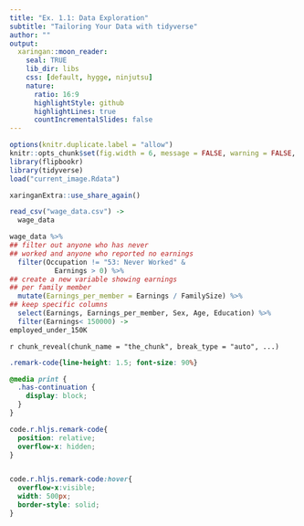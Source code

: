 ```yaml
---
title: "Ex. 1.1: Data Exploration"
subtitle: "Tailoring Your Data with tidyverse"
author: ""
output:
  xaringan::moon_reader:
    seal: TRUE
    lib_dir: libs
    css: [default, hygge, ninjutsu]
    nature:
      ratio: 16:9
      highlightStyle: github
      highlightLines: true
      countIncrementalSlides: false
---
```




```r
options(knitr.duplicate.label = "allow")
knitr::opts_chunk$set(fig.width = 6, message = FALSE, warning = FALSE, comment = "", cache = F)
library(flipbookr)
library(tidyverse)
load("current_image.Rdata")
```


```r
xaringanExtra::use_share_again()
```


```r
read_csv("wage_data.csv") ->
  wage_data

wage_data %>%
## filter out anyone who has never 
## worked and anyone who reported no earnings
  filter(Occupation != "53: Never Worked" & 
           Earnings > 0) %>%  
## create a new variable showing earnings
## per family member
  mutate(Earnings_per_member = Earnings / FamilySize) %>% 
## keep specific columns 
  select(Earnings, Earnings_per_member, Sex, Age, Education) %>% 
  filter(Earnings< 150000) ->
employed_under_150K
```

`r chunk_reveal(chunk_name = "the_chunk", break_type = "auto", ...)`



```css
.remark-code{line-height: 1.5; font-size: 90%}

@media print {
  .has-continuation {
    display: block;
  }
}

code.r.hljs.remark-code{
  position: relative;
  overflow-x: hidden;
}


code.r.hljs.remark-code:hover{
  overflow-x:visible;
  width: 500px;
  border-style: solid;
}
```

